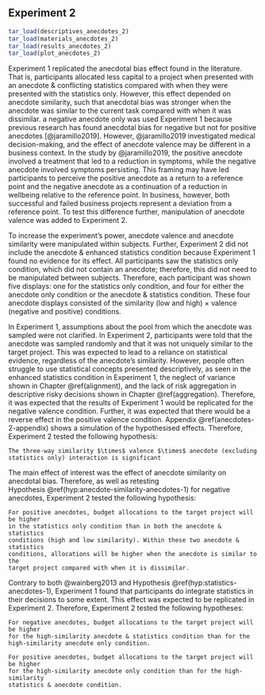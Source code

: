 ## Experiment 2 {#anecdotes-2}

```r
tar_load(descriptives_anecdotes_2)
tar_load(materials_anecdotes_2)
tar_load(results_anecdotes_2)
tar_load(plot_anecdotes_2)
```

Experiment 1 replicated the anecdotal bias effect found in the literature. That
is, participants allocated less capital to a project when presented with an
anecdote & conflicting statistics compared with when they were presented with
the statistics only. However, this effect depended on anecdote similarity, such
that anecdotal bias was stronger when the anecdote was similar to the current
task compared with when it was dissimilar. a negative anecdote only was used
Experiment 1 because previous research has found anecdotal bias for negative but
not for positive anecdotes [@jaramillo2019]. However, @jaramillo2019
investigated medical decision-making, and the effect of anecdote valence may be
different in a business context. In the study by @jaramillo2019, the positive
anecdote involved a treatment that led to a reduction in symptoms, while the
negative anecdote involved symptoms persisting. This framing may have led
participants to perceive the positive anecdote as a return to a reference point
and the negative anecdote as a continuation of a reduction in wellbeing relative
to the reference point. In business, however, both successful and failed
business projects represent a deviation from a reference point. To test this
difference further, manipulation of anecdote valence was added to Experiment 2.

To increase the experiment's power, anecdote valence and anecdote similarity
were manipulated within subjects. Further, Experiment 2 did not include the
anecdote & enhanced statistics condition because Experiment 1 found no
evidence for its effect. All participants saw the statistics only condition,
which did not contain an anecdote; therefore, this did not need to be
manipulated between subjects. Therefore, each participant was shown five
displays: one for the statistics only condition, and four for either the
anecdote only condition or the anecdote & statistics condition. These four
anecdote displays consisted of the similarity (low and high) $\times$ valence
(negative and positive) conditions.

In Experiment 1, assumptions about the pool from which the anecdote was sampled
were not clarified. In Experiment 2, participants were told that the anecdote
was sampled randomly and that it was not uniquely similar to the target project.
This was expected to lead to a reliance on statistical evidence, regardless of
the anecdote's similarity. However, people often struggle to use statistical
concepts presented descriptively, as seen in the enhanced statistics condition
in Experiment 1, the neglect of variance shown in Chapter \@ref(alignment), and
the lack of risk aggregation in descriptive risky decisions shown in
Chapter \@ref(aggregation). Therefore, it was expected that the results of
Experiment 1 would be replicated for the negative valence condition. Further, it
was expected that there would be a reverse effect in the positive valence
condition. Appendix \@ref(anecdotes-2-appendix) shows a simulation of the
hypothesised effects. Therefore, Experiment 2 tested the following hypothesis:

```hypothesis
The three-way similarity $\times$ valence $\times$ anecdote (excluding
statistics only) interaction is significant
```

The main effect of interest was the effect of anecdote similarity on anecdotal
bias. Therefore, as well as retesting
Hypothesis \@ref(hyp:anecdote-similarity-anecdotes-1) for negative anecdotes,
Experiment 2 tested the following hypothesis:

```hypothesis
For positive anecdotes, budget allocations to the target project will be higher
in the statistics only condition than in both the anecdote & statistics
conditions (high and low similarity). Within these two anecdote & statistics
conditions, allocations will be higher when the anecdote is similar to the
target project compared with when it is dissimilar.
```

Contrary to both @wainberg2013 and Hypothesis \@ref(hyp:statistics-anecdotes-1),
Experiment 1 found that participants do integrate statistics in their decisions
to some extent. This effect was expected to be replicated in Experiment 2.
Therefore, Experiment 2 tested the following hypotheses:

```hypothesis
For negative anecdotes, budget allocations to the target project will be higher
for the high-similarity anecdote & statistics condition than for the
high-similarity anecdote only condition.
```

```hypothesis
For positive anecdotes, budget allocations to the target project will be higher
for the high-similarity anecdote only condition than for the high-similarity
statistics & anecdote condition.
```

